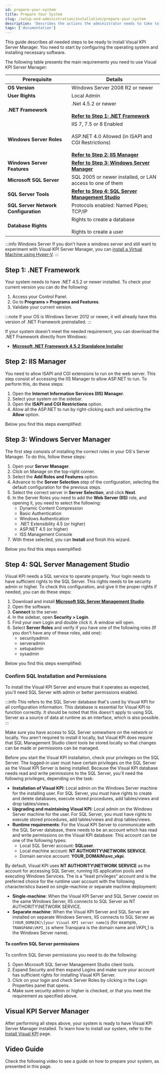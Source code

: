 ```yaml
---
id: prepare-your-system
title: Prepare Your System
slug: /setup-and-administration/installation/prepare-your-system
description: 'Describes the actions the administrator needs to take to prepare their server or cloud befre installing the Visual KPI software.'
tags: ['documentation']
---
```



This guide describes all needed steps to be ready to install Visual KPI Server Manager. You need to start by configuring the operating system and installing necessary software.

The following table presents the main requirements you need to use Visual KPI Server Manager:

<table>
  <thead>
    <tr>
      <th><strong>Prerequisite</strong></th>
      <th><strong>Details</strong></th>
    </tr>
  </thead>
  <tbody>
    <tr>
      <td><strong>OS Version</strong></td>
      <td>Windows Server 2008 R2 or newer</td>
    </tr>
    <tr>
      <td><strong>User Rights</strong></td>
      <td>Local Admin</td>
    </tr>
    <tr>
      <td><strong>.NET Framework</strong></td>
      <td>.Net 4.5.2 or newer<br></br><a href="#step-1-net-framework"><b>Refer to Step 1: .NET Framework</b></a></td>
    </tr>
    <tr>
      <td><strong>Windows Server Roles</strong></td>
      <td>IIS 7, 7.5 or 8 Enabled<br></br>ASP.NET 4.0 Allowed (in ISAPI and CGI Restrictions)<br></br><a href="#step-2-iis-manager"><b>Refer to Step 2: IIS Manager</b></a></td>
    </tr>
    <tr>
      <td><strong>Windows Server Features</strong></td>
      <td><a href="#step-3-windows-server-manager"><b>Refer to Step 3: Windows Server Manager</b></a></td>
    </tr>
    <tr>
      <td><strong>Microsoft SQL Server</strong></td>
      <td>SQL 2005 or newer installed, or LAN access to one of them</td>
    </tr>
    <tr>
      <td><strong>SQL Server Tools</strong></td>
      <td><a href="#step-4-sql-server-management-studio"><b>Refer to Step 4: SQL Server Management Studio</b></a></td>
    </tr>
    <tr>
      <td><strong>SQL Server Network Configuration</strong></td>
      <td>Protocols enabled: Named Pipes; TCP/IP</td>
    </tr>
    <tr>
      <td><strong>Database Rights</strong></td>
      <td>Rights to create a database<br></br>
      Rights to create a user</td>
    </tr>
  </tbody>
</table>

:::info Windows Server
If you don't have a windows server and still want to experiment with Visual KPI Server Manager, you can [install a Virtual Machine using Hyper-V](/).
:::

## Step 1: .NET Framework

Your system needs to have .NET 4.5.2 or newer installed. To check your current version you can do the following:

1. Access your Control Panel.
2. Go to **Programs > Programs and Features**.
3. Validate your current version.

:::note
If your OS is Windows Server 2012 or newer, it will already have this version of .NET Framework preinstalled.
:::

If your system doesn't meet the needed requirement, you can download the .NET Framework directly from Windows:

- **[Microsoft .NET Framework 4.5.2 Standalone Installer](https://www.microsoft.com/en-us/download/details.aspx?id=42642)**

## Step 2: IIS Manager

You need to allow ISAPI and CGI extensions to run on the web server. This step consist of accessing the IIS Manager to allow ASP.NET to run. To perform this, do these steps:

1. Open the **Internet Information Services (IIS) Manager**.
2. Select your system on the sidebar.
3. Open the **ISAPI and CGI Restrictions** option.
4. Allow all the ASP.NET to run by right-clicking each and selecting the **Allow** option.


Below you find this steps exemplified:

<StylizedImage
  imgURL="img/setup-adm/installation/prepare-your-system/iis-gif.gif"
  alt="iss setup"
/>


## Step 3: Windows Server Manager

The first step consists of installing the correct roles in your OS's Server Manager. To  do this, follow these steps:

1. Open your **Server Manager**.
2. Click on Manage on the top-right corner.
3. Select the **Add Roles and Features** option.
4. Advance to the **Server Selection** step of the configuration, selecting the default configuration for the previous steps.
5. Select the correct server in **Server Selection**, and click **Next**.
6. In the Server Roles you need to add the **Web Server (IIS)** role, and opening it, you need to select the following:
    - Dynamic Content Compression
    - Basic Authentication
    - Windows Authentication
    - .NET Extensibility 4.5 (or higher)
    - ASP.NET 4.5 (or higher)
    - ISS Management Console
7. With these selected, you can **Install** and finish this wizard.

Below you find this steps exemplified:

<StylizedImage
  imgURL="img/setup-adm/installation/prepare-your-system/server-manager-gif.gif"
  alt="server-manager setup"
/>

## Step 4: SQL Server Management Studio

Visual KPI needs a SQL service to operate properly. Your login needs to have sufficient rights to the SQL Server. This rights needs to be security admin or higher. To check this configuration, and give it the proper rights if needed, you can do these steps:

1. Download and install **[Microsoft SQL Server Management Studio](https://learn.microsoft.com/en-us/sql/ssms/download-sql-server-management-studio-ssms?view=sql-server-ver16&redirectedfrom=MSDN)**.
2. Open the software.
3. **Connect** to the server.
4. In the sidebar, open **Security > Login**.
5. Find your own Login and double click it. A window will open.
6. Select **Server Roles** and verify if you have one of the following roles (If you don't have any of these roles, add one):
    - securityadmin
    - serveradmin
    - setupadmin
    - sysadmin

Below you find this steps exemplified:

<StylizedImage
  imgURL="img/setup-adm/installation/prepare-your-system/sql-manager-gif.gif"
  alt="sql-manager setup"
/>

### Confirm SQL Installation and Permissions

To install the Visual KPI Server and ensure that it operates as expected, you'll need SQL Server with admin or better permissions enabled.

:::info
This refers to the SQL Server database that's used by Visual KPI for all configuration information. This database is essential for Visual KPI to function correctly. It should be noted that this doesn't apply to using SQL Server as a source of data at runtime as an interface, which is also possible.
:::

Make sure you have access to SQL Server somewhere on the network or locally. You aren't required to install it locally, but Visual KPI does require that SQL Management Studio client tools be stored locally so that changes can be made or permissions can be managed.

Before you start the Visual KPI installation, check your privileges on the SQL Server. The logged-in user must have certain privileges on the SQL Server as the Visual KPI Server is being installed. Because the Visual KPI database needs read and write permissions to the SQL Server, you'll need the following privileges, depending on the task:

- **Installation of Visual KPI**: Local admin on the Windows Server machine for the installing user. For SQL Server, you must have rights to create and delete databases, execute stored procedures, add tables/views and drop tables/views.
- **Upgrading and maintaining Visual KPI**: Local admin on the Windows Server machine for the user. For SQL Server, you must have rights to execute stored procedures, add tables/views and drop tables/views.
- **Runtime requirements**: For the Visual KPI Server to communicate with the SQL Server database, there needs to be an account which has read and write permissions on the Visual KPI database. This account can be one of the following types:
    - Local SQL Server account: **SQLuser**.
    - Local machine account: **NT AUTHORITY\NETWORK SERVICE**.
    - Domain service account: **YOUR_DOMAIN\svc_vkpi**.

By default, Visual KPI uses **NT AUTHORITY\NETWORK SERVICE** as the account for accessing SQL Server, running IIS application pools and executing Windows Services. The is a “least privileges” account and is the preferred choice for the runtime user account with the following characteristics based on single-machine or separate machine deployment:

- **Single-machine**: When the Visual KPI Server and SQL Server coexist on the same Windows Server, IIS connects to SQL Server as NT AUTHORITY\NETWORK SERVICE.
- **Separate machine**: When the Visual KPI Server and SQL Server are installed on separate Windows Servers, IIS connects to SQL Server as `[YOUR_DOMAIN]\[your Visual KPI server name]$` (for example, `TRANSPARA\VKPI_1$` where Transpara is the domain name and VKPI_1 is the Windows Server name).

#### To confirm SQL Server permissions

To confirm SQL Server permissions you need to do the following:

1. Open Microsoft SQL Server Management Studio client tools.
2. Expand Security and then expand Logins and make sure your account has sufficient rights for installing Visual KPI Server.
3. Click on your login and check Server Roles by clicking in the Login Properties panel that opens.
4. Make sure security admin or higher is checked, or that you meet the requirement as specified above.

## Visual KPI Server Manager

After performing all steps above, your system is ready to have Visual KPI Server Manager installed. To learn how to install our system, refer to the [Install Visual KPI](/docs/setup-and-administration/installation/install-visual-kpi) page.


## Video Guide

Check the following video to see a guide on how to prepare your system, as presented in this page.

<IframeComponent 
  src="https://www.youtube.com/embed/qjLk-N7fkqU"
/>